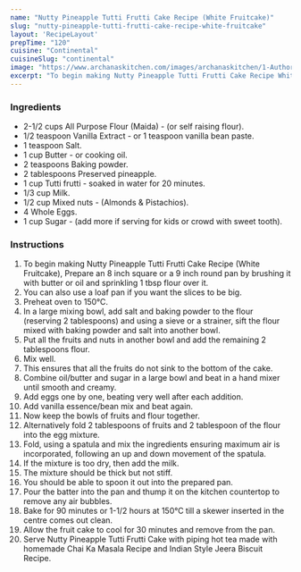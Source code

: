 ---
name: "Nutty Pineapple Tutti Frutti Cake Recipe (White Fruitcake)"
slug: "nutty-pineapple-tutti-frutti-cake-recipe-white-fruitcake"
layout: 'RecipeLayout'
prepTime: "120"
cuisine: "Continental"
cuisineSlug: "continental"
image: "https://www.archanaskitchen.com/images/archanaskitchen/1-Author/krisrita/White_Fruit_Cake_Light_Fruit_Cake_edited.jpg"
excerpt: "To begin making Nutty Pineapple Tutti Frutti Cake Recipe White Fruitcake, Prepare an 8 inch square or a 9 inch round pan by brushing it with butter or oil and sprinkling 1 tbsp flour over it"
---

### Ingredients

- 2-1/2 cups All Purpose Flour (Maida) - (or self raising flour).
- 1/2 teaspoon Vanilla Extract - or 1 teaspoon vanilla bean paste.
- 1 teaspoon Salt.
- 1 cup Butter - or cooking oil.
- 2 teaspoons Baking powder.
- 2 tablespoons Preserved pineapple.
- 1 cup Tutti frutti - soaked in water for 20 minutes.
- 1/3 cup Milk.
- 1/2 cup Mixed nuts - (Almonds & Pistachios).
- 4 Whole Eggs.
- 1 cup Sugar - (add more if serving for kids or crowd with sweet tooth).

### Instructions

1. To begin making Nutty Pineapple Tutti Frutti Cake Recipe (White Fruitcake), Prepare an 8 inch square or a 9 inch round pan by brushing it with butter or oil and sprinkling 1 tbsp flour over it.
1. You can also use a loaf pan if you want the slices to be big.
1. Preheat oven to 150°C.
1. In a large mixing bowl, add salt and baking powder to the flour (reserving 2 tablespoons) and using a sieve or a strainer, sift the flour mixed with baking powder and salt into another bowl.
1. Put all the fruits and nuts in another bowl and add the remaining 2 tablespoons flour.
1. Mix well.
1. This ensures that all the fruits do not sink to the bottom of the cake.
1. Combine oil/butter and sugar in a large bowl and beat in a hand mixer until smooth and creamy.
1. Add eggs one by one, beating very well after each addition.
1. Add vanilla essence/bean mix and beat again.
1. Now keep the bowls of fruits and flour together.
1. Alternatively fold 2 tablespoons of fruits and 2 tablespoon of the flour into the egg mixture.
1. Fold, using a spatula and mix the ingredients ensuring maximum air is incorporated, following an up and down movement of the spatula.
1. If the mixture is too dry, then add the milk.
1. The mixture should be thick but not stiff.
1. You should be able to spoon it out into the prepared pan.
1. Pour the batter into the pan and thump it on the kitchen countertop to remove any air bubbles.
1. Bake for 90 minutes or 1-1/2 hours at 150°C till a skewer inserted in the centre comes out clean.
1. Allow the fruit cake to cool for 30 minutes and remove from the pan.
1. Serve Nutty Pineapple Tutti Frutti Cake with piping hot tea made with homemade Chai Ka Masala Recipe and Indian Style Jeera Biscuit Recipe.
